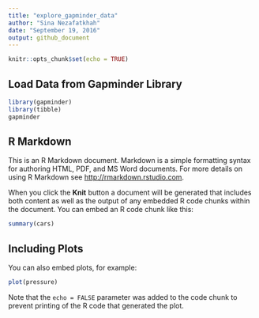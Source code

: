 ---
title: "explore_gapminder_data"
author: "Sina Nezafatkhah"
date: "September 19, 2016"
output: github_document
---

```{r setup, include=FALSE}
knitr::opts_chunk$set(echo = TRUE)
```
## Load Data from Gapminder Library
```{r}
library(gapminder)
library(tibble)
gapminder
```

## R Markdown

This is an R Markdown document. Markdown is a simple formatting syntax for authoring HTML, PDF, and MS Word documents. For more details on using R Markdown see <http://rmarkdown.rstudio.com>.

When you click the **Knit** button a document will be generated that includes both content as well as the output of any embedded R code chunks within the document. You can embed an R code chunk like this:

```{r cars}
summary(cars)
```

## Including Plots

You can also embed plots, for example:

```{r pressure, echo=FALSE}
plot(pressure)
```

Note that the `echo = FALSE` parameter was added to the code chunk to prevent printing of the R code that generated the plot.
